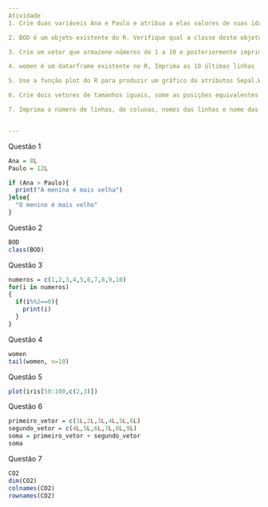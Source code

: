 ```yaml
---
Atividade
1. Crie duas variáveis Ana e Paulo e atribua a elas valores de suas idades, sendo respectivamente 8 e 12 anos. As variáveis devem ser do tipo inteiro. Imprima no console "A menina é mais velha" ou "O menino é mais velho" como resultado de um teste lógico

2. BOD é um objeto existente do R. Verifique qual a classe deste objeto.

3. Crie um vetor que armazene números de 1 a 10 e posteriormente imprima os valores pares

4. women é um datarframe existente no R, Imprima as 10 últimas linhas

5. Use a função plot do R para produzir um gráfico do atributos Sepal.Width e Petal.Length do conjunto de dados Iris. O grafico deve imprimir apenas das linhas 50 até 100

6. Crie dois vetores de tamanhos iguais, some as posições equivalentes dos vetores e imprima o resultado.

7. Imprima o número de linhas, de colunas, nomes das linhas e nome das colunas do conjunto de dados CO2.


---
```

Questão 1
```r
Ana = 8L
Paulo = 12L

if (Ana > Paulo){
  print("A menina é mais velha")
}else{
  "O menino é mais velho"
}

```

Questão 2
```r
BOD
class(BOD)
```
Questão 3
```r
numeros = c(1,2,3,4,5,6,7,8,9,10)
for(i in numeros)
{
  if(i%%2==0){
    print(i)
  }
}

```
Questão 4
```r
women
tail(women, n=10)
```
Questão 5
```r
plot(iris[50:100,c(2,3)])

```
Questão 6
```r
primeiro_vetor = c(1L,2L,3L,4L,5L,6L)
segundo_vetor = c(4L,5L,6L,7L,8L,9L)
soma = primeiro_vetor + segundo_vetor
soma  
```
Questão 7
```r
CO2
dim(CO2)
colnames(CO2)
rownames(CO2)
```

